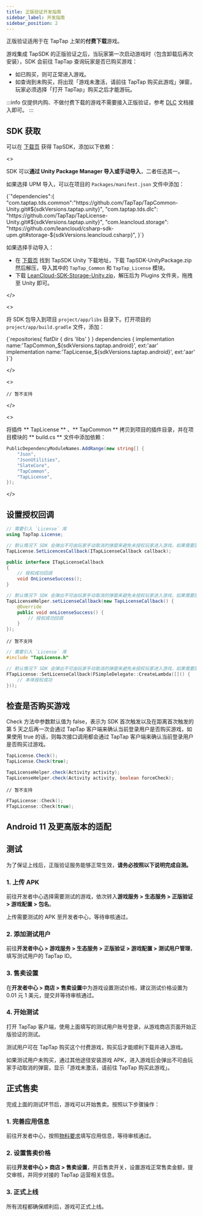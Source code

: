 ```yaml
---
title: 正版验证开发指南
sidebar_label: 开发指南
sidebar_position: 2
---
```



正版验证适用于在 TapTap 上架的**付费下载**游戏。

游戏集成 TapSDK 的正版验证之后，当玩家第一次启动游戏时（包含卸载后再次安装），SDK 会前往 TapTap 查询玩家是否已购买游戏：

- 如已购买，则可正常进入游戏。
- 如查询到未购买，将出现「游戏未激活，请前往 TapTap 购买此游戏」弹窗，玩家必须选择「打开 TapTap」购买之后才能游玩。

:::info
仅提供内购、不做付费下载的游戏不需要接入正版验证，参考 [DLC](/sdk/dlc/guide/) 文档接入即可。
:::

## SDK 获取

可以在 [下载页](/tap-download) 获得 TapSDK，添加以下依赖：

<MultiLang kind="ue">

<>

SDK 可以**通过 Unity Package Manager 导入或手动导入**，二者任选其一。

如果选择 UPM 导入，可以在项目的 `Packages/manifest.json` 文件中添加：

<CodeBlock className="json">
  {`"dependencies":{
    "com.taptap.tds.common":"https://github.com/TapTap/TapCommon-Unity.git#${sdkVersions.taptap.unity}",
    "com.taptap.tds.dlc": "https://github.com/TapTap/TapLicense-Unity.git#${sdkVersions.taptap.unity}",
    "com.leancloud.storage": "https://github.com/leancloud/csharp-sdk-upm.git#storage-${sdkVersions.leancloud.csharp}",
}`}
</CodeBlock>

如果选择手动导入：

* 在 [下载页](/tap-download) 找到 TapSDK Unity 下载地址，下载 TapSDK-UnityPackage.zip 然后解压，导入其中的 `TapTap_Common` 和 `TapTap_License` 模块。
* 下载 [LeanCloud-SDK-Storage-Unity.zip](https://github.com/leancloud/csharp-sdk/releases)，解压后为 Plugins 文件夹，拖拽至 Unity 即可。  

</>

<>

将 SDK 包导入到项目 `project/app/libs` 目录下。打开项目的 `project/app/build.gradle` 文件，添加：

<CodeBlock className="groovy">
  {`repositories{
    flatDir {  
        dirs 'libs'  
    }  
}  
dependencies {
    implementation name:'TapCommon_${sdkVersions.taptap.android}', ext:'aar'
    implementation name:'TapLicense_${sdkVersions.taptap.android}', ext:'aar'
}`}
</CodeBlock>

</>

<>

```objc
// 暂不支持
```

</>


<>

将插件 ** TapLicense ** 、** TapCommon ** 拷贝到项目的插件目录，并在项目模块的 ** build.cs ** 文件中添加依赖：

```csharp
PublicDependencyModuleNames.AddRange(new string[] { 
    "Json",
    "JsonUtilities",
    "SlateCore",           
    "TapCommon",
    "TapLicense",
});
```

</>

</MultiLang>

## 设置授权回调

<MultiLang kind="ue">

```cs
// 需要引入 `License` 库
using TapTap.License;

// 默认情况下 SDK 会弹出不可由玩家手动取消的弹窗来避免未授权玩家进入游戏，如果需要回调来触发流程，请添加如下代码
TapLicense.SetLicencesCallback(ITapLicenseCallback callback);

public interface ITapLicenseCallback
{
    // 授权成功回调
    void OnLicenseSuccess();
}
```

```java
// 默认情况下 SDK 会弹出不可由玩家手动取消的弹窗来避免未授权玩家进入游戏，如果需要回调来触发流程，请添加如下代码
TapLicenseHelper.setLicenseCallback(new TapLicenseCallback() {
    @Override
    public void onLicenseSuccess() {
        // 授权成功回调
    }
});
```

```objc
// 暂不支持
```

```cpp
// 需要引入 `License` 库
#include "TapLicense.h"

// 默认情况下 SDK 会弹出不可由玩家手动取消的弹窗来避免未授权玩家进入游戏，如果需要回调来触发流程，请添加如下代码
FTapLicense::SetLicenseCallback(FSimpleDelegate::CreateLambda([]() {
    // 本体授权成功
}));
```

</MultiLang>

## 检查是否购买游戏

Check 方法中参数默认值为 false，表示为 SDK 首次触发以及在距离首次触发的第 5 天之后再一次会通过 TapTap 客户端来确认当前登录用户是否购买游戏，如果使用 true 的话，则每次接口调用都会通过 TapTap 客户端来确认当前登录用户是否购买过游戏。

<MultiLang kind="ue">

```cs
TapLicense.Check();
TapLicense.Check(true);
```

```java
TapLicenseHelper.check(Activity activity);
TapLicenseHelper.check(Activity activity, boolean forceCheck);
```

```objc
// 暂不支持
```

```cpp
FTapLicense::Check();
FTapLicense::Check(true);
```

</MultiLang>

## Android 11 及更高版本的适配

<AndroidFaq />

## 测试

为了保证上线后，正版验证服务能够正常生效，**请务必按照以下说明完成自测。**

### 1. 上传 APK

前往开发者中心选择需要测试的游戏，依次转入**游戏服务 > 生态服务 > 正版验证 > 游戏配置 > 包名**。

上传需要测试的 APK 至开发者中心，等待审核通过。

### 2. 添加测试用户

前往**开发者中心 > 游戏服务 > 生态服务 > 正版验证 > 游戏配置 > 测试用户管理**，填写测试用户的 TapTap ID。

### 3. 售卖设置

在**开发者中心 > 商店 > 售卖设置**中为游戏设置测试价格，建议测试价格设置为<Conditional region="cn"> 0.01 元</Conditional><Conditional region="global"> 1 美元</Conditional>，提交并等待审核通过。

### 4. 开始测试

打开 TapTap 客户端，使用上面填写的测试用户账号登录，从游戏商店页面开始正版验证的测试。

测试用户可在 TapTap 购买这个付费游戏，购买后才能顺利下载并进入游戏。

如果测试用户未购买，通过其他途径安装游戏 APK，进入游戏后会弹出不可由玩家手动取消的弹窗，显示「游戏未激活，请前往 TapTap 购买此游戏」。

## 正式售卖

完成上面的测试环节后，游戏可以开始售卖。按照以下步骤操作：

### 1. 完善应用信息

前往开发者中心，按照[物料要求](/store/store-material/)填写应用信息，等待审核通过。

### 2. 设置售卖价格

前往**开发者中心 > 商店 > 售卖设置**，开启售卖开关，设置游戏正常售卖金额，提交审核，并同步对接的 TapTap 运营相关信息。

### 3. 正式上线

所有流程都确保顺利后，游戏可正式上线。
